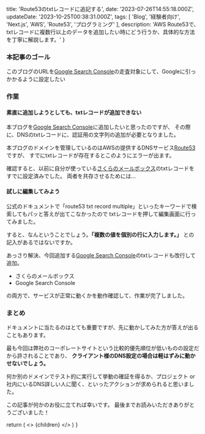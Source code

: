 


  title: 'Route53のtxtレコードに追記する',
  date: '2023-07-26T14:55:18.000Z',
  updateDate: '2023-10-25T00:38:31.000Z',
  tags: [
    'Blog',
    '経験者向け',
    'Next.js',
    'AWS',
    'Route53',
    'プログラミング'
  ],
  description: 'AWS Route53で、txtレコードに複数行以上のデータを追加したい時にどう行うか、具体的な方法を丁寧に解説します。'
}

### 本記事のゴール

このブログのURLを[Google Search Console](https://search.google.com/search-console)の走査対象にして、Googleに引っかかるように設定したい

### 作業

#### 素直に追加しようとしても、txtレコードが追加できない

本ブログを[Google Search Console](https://search.google.com/search-console)に追加したいと思ったのですが、
その際に、DNSのtxtレコードに、認証用の文字列の追加が必要となりました。

本ブログのドメインを管理しているのはAWSの提供するDNSサービス[Route53](https://aws.amazon.com/jp/route53/)ですが、
すでにtxtレコードが存在するとこのようにエラーが出ます。

<MdxImage month="202307" image="txt-record-exists.png" month="202307" />

確認すると、以前に自分が使っている[さくらのメールボックス](https://rs.sakura.ad.jp/mail/)のtxtレコードをすでに設定済みでした。
両者を共存させるためには...

#### 試しに編集してみよう

公式のドキュメントで「route53 txt record multiple」といったキーワードで検索してもパッと答えが出てこなかったので
txtレコードを押して編集画面に行ってみました。

すると、なんということでしょう。**「複数の値を個別の行に入力します。」** との記入があるではないですか。

<MdxImage month="202307" image="txt-record-add-multiple.png" month="202307" annotation="注意書きはよく読もう"/>

あっさり解決、今回追加する[Google Search Console](https://search.google.com/search-console)のtxtレコードも改行して追加。

- さくらのメールボックス
- Google Search Console

の両方で、サービスが正常に動くかを動作確認して、作業が完了しました。

### まとめ

<span className="hoso">ドキュメントに当たるのはとても重要ですが、先に動かしてみた方が答えが出ることもあります。</span>

最も今回は弊社のコーポレートサイトという比較的優先順位が低いものの設定だから許されることであり、
**クライアント様のDNS設定の場合は軽はずみに動かせないでしょう。**

何か別のドメインでテスト的に実行して挙動の確証を得るか、プロジェクト or 社内にいるDNS詳しい人に聞く、といったアクションが求められると思いました。

この記事が何かのお役に立てれば幸いです。
最後までお読みいただきありがとうございました！

  return (
    <Layout meta={meta}>
      <>
        {children}
      </>
    </Layout>
  )
}
